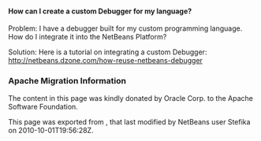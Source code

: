 <!--

    Licensed to the Apache Software Foundation (ASF) under one
    or more contributor license agreements.  See the NOTICE file
    distributed with this work for additional information
    regarding copyright ownership.  The ASF licenses this file
    to you under the Apache License, Version 2.0 (the
    "License"); you may not use this file except in compliance
    with the License.  You may obtain a copy of the License at

      http://www.apache.org/licenses/LICENSE-2.0

    Unless required by applicable law or agreed to in writing,
    software distributed under the License is distributed on an
    "AS IS" BASIS, WITHOUT WARRANTIES OR CONDITIONS OF ANY
    KIND, either express or implied.  See the License for the
    specific language governing permissions and limitations
    under the License.

-->
====How can I create a custom Debugger for my language?====
Problem: I have a debugger built for my custom programming language. How do I integrate it into the NetBeans Platform?

Solution: Here is a tutorial on integrating a custom Debugger: http://netbeans.dzone.com/how-reuse-netbeans-debugger

===Apache Migration Information===

The content in this page was kindly donated by Oracle Corp. to the
Apache Software Foundation.

This page was exported from , 
that last modified by NetBeans user Stefika 
on 2010-10-01T19:56:28Z.

